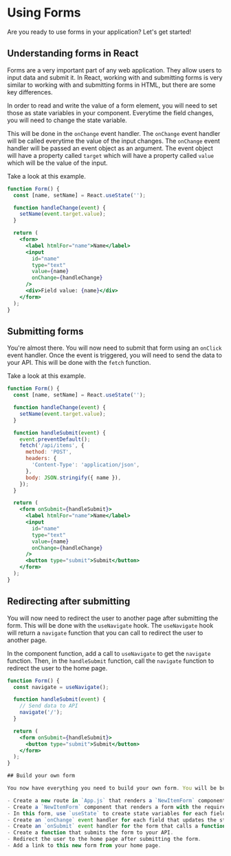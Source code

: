 # Using Forms

Are you ready to use forms in your application? Let's get started!

## Understanding forms in React

Forms are a very important part of any web application. They allow users to input data and submit it. In React, working with and submitting forms is very similar to working with and submitting forms in HTML, but there are some key differences.

In order to read and write the value of a form element, you will need to set those as state variables in your component. Everytime the field changes, you will need to change the state variable.

This will be done in the `onChange` event handler. The `onChange` event handler will be called everytime the value of the input changes. The `onChange` event handler will be passed an event object as an argument. The event object will have a property called `target` which will have a property called `value` which will be the value of the input.

Take a look at this example.

```jsx live
function Form() {
  const [name, setName] = React.useState('');

  function handleChange(event) {
    setName(event.target.value);
  }

  return (
    <form>
      <label htmlFor="name">Name</label>
      <input
        id="name"
        type="text"
        value={name}
        onChange={handleChange}
      />
      <div>Field value: {name}</div>
    </form>
  );
}
```

## Submitting forms

You're almost there. You will now need to submit that form using an `onClick` event handler. Once the event is triggered, you will need to send the data to your API. This will be done with the `fetch` function.

Take a look at this example.

```jsx live
function Form() {
  const [name, setName] = React.useState('');

  function handleChange(event) {
    setName(event.target.value);
  }

  function handleSubmit(event) {
    event.preventDefault();
    fetch('/api/items', {
      method: 'POST',
      headers: {
        'Content-Type': 'application/json',
      },
      body: JSON.stringify({ name }),
    });
  }

  return (
    <form onSubmit={handleSubmit}>
      <label htmlFor="name">Name</label>
      <input
        id="name"
        type="text"
        value={name}
        onChange={handleChange}
      />
      <button type="submit">Submit</button>
    </form>
  );
}
```

## Redirecting after submitting

You will now need to redirect the user to another page after submitting the form. This will be done with the `useNavigate` hook. The `useNavigate` hook will return a `navigate` function that you can call to redirect the user to another page.

In the component function, add a call to `useNavigate` to get the `navigate` function. Then, in the `handleSubmit` function, call the `navigate` function to redirect the user to the home page.

```jsx
function Form() {
  const navigate = useNavigate();

  function handleSubmit(event) {
    // Send data to API
    navigate('/');
  }

  return (
    <form onSubmit={handleSubmit}>
      <button type="submit">Submit</button>
    </form>
  );
}

## Build your own form

You now have everything you need to build your own form. You will be building a form that allows users to submit a new  item. To do so, you will need the following.

- Create a new route in `App.js` that renders a `NewItemForm` component.
- Create a `NewItemForm` component that renders a form with the required fields.
- In this form, use `useState` to create state variables for each field.
- Create an `onChange` event handler for each field that updates the state variable.
- Create an `onSubmit` event handler for the form that calls a function to submit the form.
- Create a function that submits the form to your API.
- Redirect the user to the home page after submitting the form.
- Add a link to this new form from your home page.



